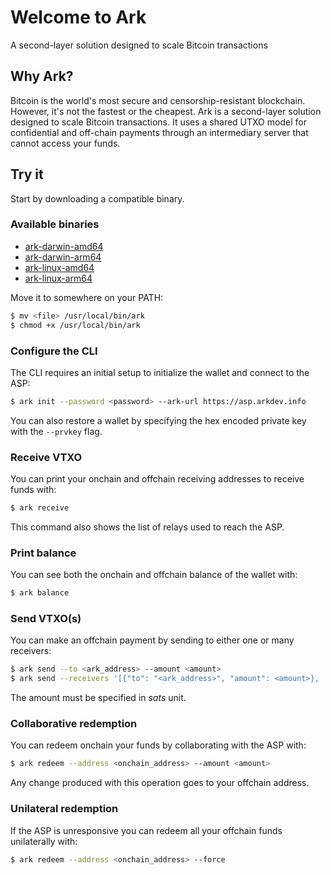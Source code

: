 
# Welcome to Ark

A second-layer solution designed to scale Bitcoin transactions

<Buttons />

## Why Ark?

Bitcoin is the world's most secure and censorship-resistant blockchain. However, it's not the fastest or the cheapest. Ark is a second-layer solution designed to scale Bitcoin transactions. It uses a shared UTXO model for confidential and off-chain payments through an intermediary server that cannot access your funds.

## Try it

Start by downloading a compatible binary.

### Available binaries

- [ark-darwin-amd64](https://install-latest-cli.arkdev.info/latest-release/ark-darwin-amd64)
- [ark-darwin-arm64](https://install-latest-cli.arkdev.info/latest-release/ark-darwin-arm64)
- [ark-linux-amd64](https://install-latest-cli.arkdev.info/latest-release/ark-linux-amd64)
- [ark-linux-arm64](https://install-latest-cli.arkdev.info/latest-release/ark-linux-arm64)

Move it to somewhere on your PATH:

```bash
$ mv <file> /usr/local/bin/ark
$ chmod +x /usr/local/bin/ark
```

### Configure the CLI

The CLI requires an initial setup to initialize the wallet and connect to the ASP:

```bash
$ ark init --password <password> --ark-url https://asp.arkdev.info
```

You can also restore a wallet by specifying the hex encoded private key with the `--prvkey` flag.

### Receive VTXO

You can print your onchain and offchain receiving addresses to receive funds with:

```bash
$ ark receive
```

This command also shows the list of relays used to reach the ASP.

### Print balance

You can see both the onchain and offchain balance of the wallet with:

```bash
$ ark balance
```

### Send VTXO(s)

You can make an offchain payment by sending to either one or many receivers:

```bash
$ ark send --to <ark_address> --amount <amount>
$ ark send --receivers '[{"to": "<ark_address>", "amount": <amount>}, ...]'
```

The amount must be specified in _sats_ unit.

### Collaborative redemption

You can redeem onchain your funds by collaborating with the ASP with:

```bash
$ ark redeem --address <onchain_address> --amount <amount>
```

Any change produced with this operation goes to your offchain address.

### Unilateral redemption

If the ASP is unresponsive you can redeem all your offchain funds unilaterally with:

```bash
$ ark redeem --address <onchain_address> --force
```
